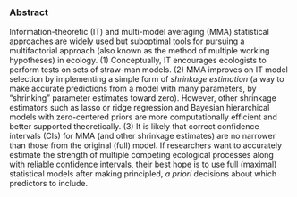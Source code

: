 ### Abstract

Information-theoretic (IT) and multi-model averaging (MMA) statistical approaches are widely used but suboptimal tools for pursuing a multifactorial approach (also known as the method of multiple working hypotheses) in ecology. (1) Conceptually, IT encourages ecologists to perform tests on sets of straw-man models. (2) MMA improves on IT model selection by implementing a simple form of *shrinkage estimation* (a way to make accurate predictions from a model with many parameters, by "shrinking" parameter estimates toward zero). However, other shrinkage estimators such as lasso or ridge regression and Bayesian hierarchical models with zero-centered priors are more computationally efficient and better supported theoretically. (3) It is likely that correct confidence intervals (CIs) for MMA (and other shrinkage estimates) are no narrower than those from the original (full) model. If researchers want to accurately estimate the strength of multiple competing ecological processes along with reliable confidence intervals, their best hope is to use full (maximal) statistical models after making principled, *a priori* decisions about which predictors to include.
